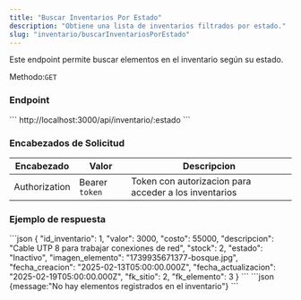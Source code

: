 ```yaml
---
title: "Buscar Inventarios Por Estado"
description: "Obtiene una lista de inventarios filtrados por estado."
slug: "inventario/buscarInventariosPorEstado"
---
```



Este endpoint permite buscar elementos en el inventario según su estado.

Methodo:`GET`

<h3>Endpoint</h3>

<Tabs>
  <TabItem label="Endpoint">
  ```
  http://localhost:3000/api/inventario/:estado
  ```
  </TabItem>
</Tabs>

<h3>Encabezados de Solicitud</h3>

| Encabezado | Valor | Descripcion
|----------|-------| -------
| Authorization |  Bearer `token` | Token con autorizacion para acceder a los inventarios


<h3>Ejemplo de respuesta</h3>

<Tabs>
  <TabItem label="Status 200">
  ```json
 {
    "id_inventario": 1,
    "valor": 3000,
    "costo": 55000,
    "descripcion": "Cable UTP 8 para trabajar conexiones de red",
    "stock": 2,
    "estado": "Inactivo",
    "imagen_elemento": "1739935671377-bosque.jpg",
    "fecha_creacion": "2025-02-13T05:00:00.000Z",
    "fecha_actualizacion": "2025-02-19T05:00:00.000Z",
    "fk_sitio": 2,
    "fk_elemento": 3
  }
```
  </TabItem>

  <TabItem label="Status 404">
  ```json
  {message:"No hay elementos registrados en el inventario"}
  ```
  </TabItem>

</Tabs>